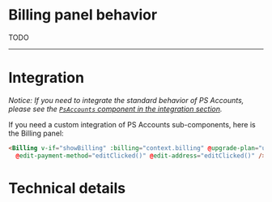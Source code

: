 

<Meta title="Sub-Components|Panels/Billing" component={Billing} decorators={[withKnobs]} />

# Billing panel behavior

TODO

---
# Integration

_Notice: If you need to integrate the standard behavior of PS Accounts, please see the
[`PsAccounts` component in the integration section](?path=/docs/integration-psaccounts-panel--connected)._

If you need a custom integration of PS Accounts sub-components, here is the Billing panel:

```html
<Billing v-if="showBilling" :billing="context.billing" @upgrade-plan="upgradePlanClicked()"
  @edit-payment-method="editClicked()" @edit-address="editClicked()" />
```

# Technical details

<Description of={Billing} />
<Props of={Billing} />
